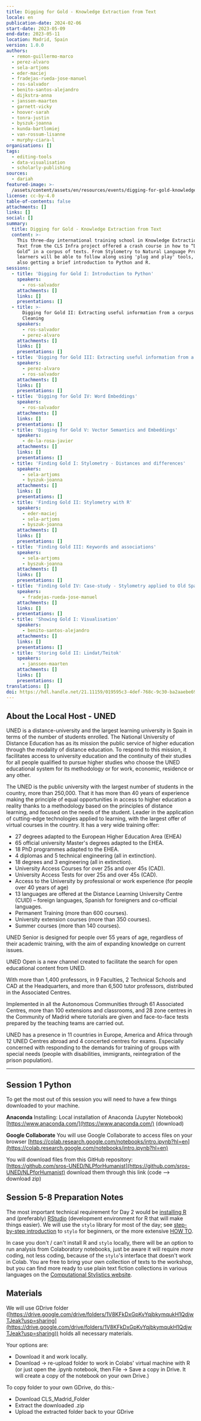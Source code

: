 ```yaml
---
title: Digging for Gold - Knowledge Extraction from Text
locale: en
publication-date: 2024-02-06
start-date: 2023-05-09
end-date: 2023-05-11
location: Madrid, Spain
version: 1.0.0
authors:
  - remon-guillermo-marco
  - perez-alvaro
  - sela-artjoms
  - eder-maciej
  - fradejas-rueda-jose-manuel
  - ros-salvador
  - benito-santos-alejandro
  - dijkstra-anna
  - janssen-maarten
  - garnett-vicky
  - hoover-sarah
  - tonra-justin
  - byszuk-joanna
  - kunda-bartlomiej
  - van-rossum-lisanne
  - murphy-ciara-l
organisations: []
tags:
  - editing-tools
  - data-visualisation
  - scholarly-publishing
sources:
  - dariah
featured-image: >-
  /assets/content/assets/en/resources/events/digging-for-gold-knowledge-extraction-from-text/featured-image.jpg
license: cc-by-4.0
table-of-contents: false
attachments: []
links: []
social: []
summary:
  title: Digging for Gold - Knowledge Extraction from Text
  content: >-
    This three-day international training school in Knowledge Extraction from
    Text from the CLS Infra project offered a crash course in how to “Dig for
    Gold” in a corpus of texts. From Stylometry to Natural Language Processing,
    learners will be able to follow along using 'plug and play' tools, while
    also getting a brief introduction to Python and R.
sessions:
  - title: 'Digging for Gold I: Introduction to Python'
    speakers:
      - ros-salvador
    attachments: []
    links: []
    presentations: []
  - title: >-
      Digging for Gold II: Extracting useful information from a corpus pt1 -
      Cleaning
    speakers:
      - ros-salvador
      - perez-alvaro
    attachments: []
    links: []
    presentations: []
  - title: 'Digging for Gold III: Extracting useful information from a corpus pt2'
    speakers:
      - perez-alvaro
      - ros-salvador
    attachments: []
    links: []
    presentations: []
  - title: 'Digging for Gold IV: Word Embeddings'
    speakers:
      - ros-salvador
    attachments: []
    links: []
    presentations: []
  - title: 'Digging for Gold V: Vector Semantics and Embeddings'
    speakers:
      - de-la-rosa-javier
    attachments: []
    links: []
    presentations: []
  - title: 'Finding Gold I: Stylometry - Distances and differences'
    speakers:
      - sela-artjoms
      - byszuk-joanna
    attachments: []
    links: []
    presentations: []
  - title: 'Finding Gold II: Stylometry with R'
    speakers:
      - eder-maciej
      - sela-artjoms
      - byszuk-joanna
    attachments: []
    links: []
    presentations: []
  - title: 'Finding Gold III: Keywords and associations'
    speakers:
      - sela-artjoms
      - byszuk-joanna
    attachments: []
    links: []
    presentations: []
  - title: 'Finding Gold IV: Case-study - Stylometry applied to Old Spanish Poetry'
    speakers:
      - fradejas-rueda-jose-manuel
    attachments: []
    links: []
    presentations: []
  - title: 'Showing Gold I: Visualisation'
    speakers:
      - benito-santos-alejandro
    attachments: []
    links: []
    presentations: []
  - title: 'Storing Gold II: Lindat/Teitok'
    speakers:
      - janssen-maarten
    attachments: []
    links: []
    presentations: []
translations: []
doi: https://hdl.handle.net/21.11159/019595c3-4def-768c-9c30-ba2aaebe69c1
---
```

## About the Local Host - UNED

UNED is a distance-university and the largest learning university in Spain in terms of the number
of students enrolled. The National University of Distance Education has as its mission the public
service of higher education through the modality of distance education. To respond to this
mission, it facilitates access to university education and the continuity of their studies for all
people qualified to pursue higher studies who choose the UNED educational system for its
methodology or for work, economic, residence or any other.

The UNED is the public university with the largest number of students in the country, more than
250,000. That it has more than 40 years of experience making the principle of equal opportunities
in access to higher education a reality thanks to a methodology based on the principles of
distance learning, and focused on the needs of the student. Leader in the application of
cutting-edge technologies applied to learning, with the largest offer of virtual courses in the
country. It has a very wide training offer:

* 27 degrees adapted to the European Higher Education Area (EHEA)
* 65 official university Master's degrees adapted to the EHEA.
* 18 PhD programmes adapted to the EHEA.
* 4 diplomas and 5 technical engineering (all in extinction).
* 18 degrees and 3 engineering (all in extinction).
* University Access Courses for over 25s and over 45s (CAD).
* University Access Tests for over 25s and over 45s (CAD).
* Access to the University by professional or work experience (for people over 40 years of age)
* 13 languages are offered at the Distance Learning University Centre (CUID) – foreign languages,
  Spanish for foreigners and co-official languages.
* Permanent Training (more than 600 courses).
* University extension courses (more than 350 courses).
* Summer courses (more than 140 courses).

UNED Senior is designed for people over 55 years of age, regardless of their academic training,
with the aim of expanding knowledge on current issues.

UNED Open is a new channel created to facilitate the search for open educational content from
UNED.

With more than 1,400 professors, in 9 Faculties, 2 Technical Schools and CAD at the Headquarters,
and more than 6,500 tutor professors, distributed in the Associated Centres.

Implemented in all the Autonomous Communities through 61 Associated Centres, more than 100
extensions and classrooms, and 28 zone centres in the Community of Madrid where tutorials are
given and face-to-face tests prepared by the teaching teams are carried out.

UNED has a presence in 11 countries in Europe, America and Africa through 12 UNED Centres abroad
and 4 concerted centres for exams. Especially concerned with responding to the demands for
training of groups with special needs (people with disabilities, immigrants, reintegration of the
prison population).

---

## Session 1 Python

To get the most out of this session you will need to have a few things downloaded to your machine.

**Anaconda**
Installing: Local installation of Anaconda (Jupyter Notebook)
[https://www.anaconda.com/](https://www.anaconda.com/) (download)

**Google Collaborate**
You will use Google Collaborate to access files on your browser
[https://colab.research.google.com/notebooks/intro.ipynb?hl=en](https://colab.research.google.com/notebooks/intro.ipynb?hl=en)

You will download files from this GitHub repository:
[https://github.com/sros-UNED/NLPforHumanist](https://github.com/sros-UNED/NLPforHumanist) download them through this link (code —> download zip)

## Session 5-8 Preparation Notes

The most important technical requirement for Day 2 would be [installing
R](https://cloud.r-project.org/) and (preferably)
[RStudio](https://posit.co/download/rstudio-desktop/) (development environment for R that will
make things easier). We will use the `stylo` library for most of the day; see [step-by-step
introduction](https://computationalstylistics.github.io/stylo_nutshell/#) to `stylo` for beginners,
or the more extensive [HOW
TO](https://github.com/computationalstylistics/stylo_howto/blob/master/stylo_howto.pdf).

In case you don't / can't install R and `stylo` locally, there will be an option to run analysis
from Colaboratory notebooks, just be aware it will require *more* coding, not less coding, because
of the `stylo`'s interface that doesn't work in Colab.  You are free to bring your own collection of
texts to the workshop, but you can find more ready to use plain text fiction collections in
various languages on the [Computational Stylistics
website](https://computationalstylistics.github.io/resources/).

## Materials

We will use GDrive folder
([https://drive.google.com/drive/folders/1V8KFkDxGpKvYqjbkymqukH1QdjwTJeak?usp=sharing](https://drive.google.com/drive/folders/1V8KFkDxGpKvYqjbkymqukH1QdjwTJeak?usp=sharing))
holds all necessary materials.

Your options are:

* Download it and work locally.
* Download -> re-upload folder to work in Colabs' virtual machine with R (or just open the
  .ipynb notebook, then File -> Save a copy in Drive. It will create a copy of the notebook on your
  own Drive.)

To copy folder to your own GDrive, do this:-

* Download CLS\_Madrid\_Folder
* Extract the downloaded .zip
* Upload the extracted folder back to your GDrive
